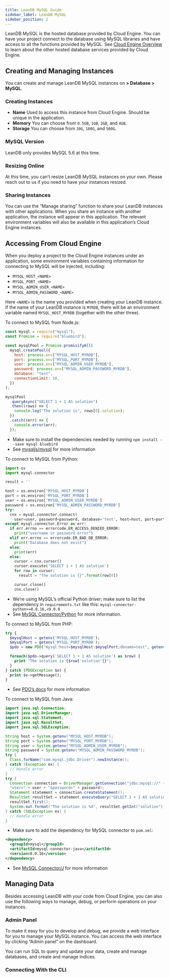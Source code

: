 ```yaml
---
title: LeanDB MySQL Guide
sidebar_label: LeanDB MySQL
sidebar_position: 2
---
```



LeanDB MySQL is the hosted database provided by Cloud Engine. You can have your project connect to the database using MySQL libraries and have access to all the functions provided by MySQL. See [Cloud Engine Overview](/sdk/engine/overview) to learn about the other hosted database services provided by Cloud Engine.

## Creating and Managing Instances

You can create and manage LeanDB MySQL instances on **<Path to="engine" /> > Database > MySQL**.

### Creating Instances

<LeandbCreateInstance>

- **Name** Used to access this instance from Cloud Engine. Should be unique in the application.
- **Memory** You can choose from `0.5GB`, `1GB`, `2GB`, and `4GB`.
- **Storage** You can choose from `20G`, `100G`, and `500G`.

</LeandbCreateInstance>

### MySQL Version

LeanDB only provides MySQL 5.6 at this time.

### Resizing Online

At this time, you can’t resize LeanDB MySQL instances on your own. Please reach out to us if you need to have your instances resized.

### Sharing Instances

You can use the “Manage sharing” function to share your LeanDB instances with other applications. When you share an instance with another application, the instance will appear in this application. The relevant environment variables will also be available in this application’s Cloud Engine instances.

## Accessing From Cloud Engine

When you deploy a project to the Cloud Engine instances under an application, some environment variables containing information for connecting to MySQL will be injected, including:

- `MYSQL_HOST_<NAME>`
- `MYSQL_PORT_<NAME>`
- `MYSQL_ADMIN_USER_<NAME>`
- `MYSQL_ADMIN_PASSWORD_<NAME>`

Here `<NAME>` is the name you provided when creating your LeanDB instance. If the name of your LeanDB instance is `MYRDB`, there will be an environment variable named `MYSQL_HOST_MYRDB` (together with the other three).

<EngineRuntimes>
<TabItem value='nodejs'>

To connect to MySQL from Node.js:

```javascript
const mysql = require("mysql");
const Promise = require("bluebird");

const mysqlPool = Promise.promisifyAll(
  mysql.createPool({
    host: process.env["MYSQL_HOST_MYRDB"],
    port: process.env["MYSQL_PORT_MYRDB"],
    user: process.env["MYSQL_ADMIN_USER_MYRDB"],
    password: process.env["MYSQL_ADMIN_PASSWORD_MYRDB"],
    database: "test",
    connectionLimit: 10,
  })
);

mysqlPool
  .queryAsync("SELECT 1 + 1 AS solution")
  .then((rows) => {
    console.log("The solution is", rows[0].solution);
  })
  .catch((err) => {
    console.error(err);
  });
```

- Make sure to install the dependencies needed by running `npm install --save mysql bluebird`
- See [mysqljs/mysql](https://github.com/mysqljs/mysql) for more information

</TabItem>
<TabItem value='python'>

To connect to MySQL from Python:

```python
import os
import mysql.connector

result = ''

host = os.environ['MYSQL_HOST_MYRDB']
port = os.environ['MYSQL_PORT_MYRDB']
user = os.environ['MYSQL_ADMIN_USER_MYRDB']
password = os.environ['MYSQL_ADMIN_PASSWORD_MYRDB']
try:
  cnx = mysql.connector.connect(
    user=user, password=password, database='test', host=host, port=port)
except mysql.connector.Error as err:
  if err.errno == errorcode.ER_ACCESS_DENIED_ERROR:
    print("username or password error")
  elif err.errno == errorcode.ER_BAD_DB_ERROR:
    print("Database does not exist")
  else:
    print(err)
  else:
    cursor = cnx.cursor()
    cursor.execute('SELECT 1 + 1 AS solution')
    for row in cursor:
      result = "The solution is {}".format(row[0])

    cursor.close()
    cnx.close()
```

- We’re using MySQL’s official Python driver; make sure to list the dependency in `requirements.txt` like this: `mysql-connector-python>=8.0.16,<9.0.0`
- See [MySQL Connector/Python](https://dev.mysql.com/doc/connector-python/en/) for more information.

</TabItem>
<TabItem value='php'>

To connect to MySQL from PHP:

```php
try {
  $mysqlHost = getenv('MYSQL_HOST_MYRDB');
  $mysqlPort = getenv('MYSQL_PORT_MYRDB');
  $pdo = new PDO("mysql:host=$mysqlHost:$mysqlPort;dbname=test", getenv('MYSQL_ADMIN_USER_MYRDB'), getenv('MYSQL_ADMIN_PASSWORD_MYRDB'));

  foreach($pdo->query('SELECT 1 + 1 AS solution') as $row) {
    print "The solution is {$row['solution']}";
  }
} catch (PDOException $e) {
  print $e->getMessage();
}
```

- See [PDO’s docs](https://www.php.net/manual/zh/class.pdo.php) for more information

</TabItem>
<TabItem value='java'>

To connect to MySQL from Java:

```java
import java.sql.Connection;
import java.sql.DriverManager;
import java.sql.Statement;
import java.sql.ResultSet;
import java.sql.SQLException;

String host = System.getenv("MYSQL_HOST_MYRDB");
String port = System.getenv("MYSQL_PORT_MYRDB");
String user = System.getenv("MYSQL_ADMIN_USER_MYRDB");
String password = System.getenv("MYSQL_ADMIN_PASSWORD_MYRDB");
try {
  Class.forName("com.mysql.jdbc.Driver").newInstance();
} catch (Exception ex) {
  // Handle error
}
try {
  Connection connection = DriverManager.getConnection("jdbc:mysql://" + host + ":" + port + "/test?" +
  "user=" + user + "&password=" + password);
  Statement statement = connection.createStatement();
  ResultSet resultSet = statement.executeQuery("SELECT 1 + 1 AS solution");
  resultSet.first();
  System.out.format("The solution is %d", resultSet.getInt("solution"));
} catch (SQLException ex) {
  // Handle error
}
```

- Make sure to add the dependency for MySQL connector to `pom.xml`:

```xml
<dependency>
  <groupId>mysql</groupId>
  <artifactId>mysql-connector-java</artifactId>
  <version>8.0.16</version>
</dependency>
```

- See [MySQL Connector/J](https://dev.mysql.com/doc/connector-j/8.0/en/connector-j-usagenotes-connect-drivermanager.html) for more information

</TabItem>
</EngineRuntimes>

## Managing Data

Besides accessing LeanDB with your code from Cloud Engine, you can also use the following ways to manage, debug, or perform operations on your instances.

### Admin Panel

To make it easy for you to develop and debug, we provide a web interface for you to manage your MySQL instance. You can access the web interface by clicking “Admin panel” on the dashboard.

You can run SQL to query and update your data, create and manage databases, and create and manage indices.

### Connecting With the CLI

<LeandbCliAccess />
